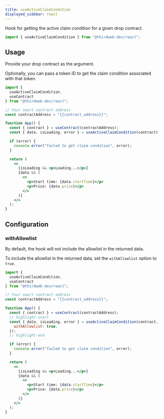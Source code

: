 ```yaml
---
title: useActiveClaimCondition
displayed_sidebar: react
---
```



Hook for getting the active claim condition for a given drop contract.

```jsx
import { useActiveClaimCondition } from "@thirdweb-dev/react";
```

## Usage

Provide your drop contract as the argument.

Optionally, you can pass a token ID to get the claim condition associated with that token.

```jsx
import { 
  useActiveClaimCondition, 
  useContract 
} from "@thirdweb-dev/react";

// Your smart contract address
const contractAddress = "{{contract_address}}";

function App() {
  const { contract } = useContract(contractAddress);
  const { data, isLoading, error } = useActiveClaimCondition(contract);

  if (error) {
    console.error("failed to get claim condition", error);
  }

  return (
    <>
      {isLoading && <p>Loading...</p>}
      {data && (
        <>
          <p>Start time: {data.startTime}</p>
          <p>Price: {data.price}</p>
        </>
      )}
    </>
  );
}
```

## Configuration

### withAllowlist

By default, the hook will not include the allowlist in the returned data.

To include the allowlist in the returned data, set the `withAllowlist` option to `true`.

```jsx
import { 
  useActiveClaimCondition, 
  useContract 
} from "@thirdweb-dev/react";

// Your smart contract address
const contractAddress = "{{contract_address}}";

function App() {
  const { contract } = useContract(contractAddress);
  // highlight-start
  const { data, isLoading, error } = useActiveClaimCondition(contract, undefined, {
    withAllowlist: true,
  });
  // highlight-end

  if (error) {
    console.error("failed to get claim condition", error);
  }

  return (
    <>
      {isLoading && <p>Loading...</p>}
      {data && (
        <>
          <p>Start time: {data.startTime}</p>
          <p>Price: {data.price}</p>
        </>
      )}
    </>
  );
}
```